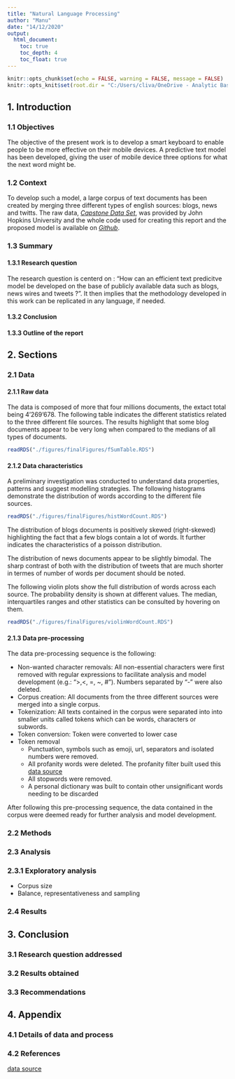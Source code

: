 ```yaml
---
title: "Natural Language Processing"
author: "Manu"
date: "14/12/2020"
output:
  html_document:
    toc: true
    toc_depth: 4
    toc_float: true
---
```


```r
knitr::opts_chunk$set(echo = FALSE, warning = FALSE, message = FALSE)
knitr::opts_knit$set(root.dir = "C:/Users/cliva/OneDrive - Analytic Base/personalFilesManu/data_science/coursera_courses/data_scientist/10_capstoneProj") # Refer Rmd to the project dir 
```
<!-- Need first: Cover page + Table of content + Abstract https://rpubs.com/EmmanuelClivaz/704581 --> 

## 1. Introduction
### 1.1 Objectives
The objective of the present work is to develop a smart keyboard to enable people to be more effective on their mobile devices. A predictive text model has been developed, giving the user of mobile device three options for what the next word might be.

### 1.2 Context
To develop such a model, a large corpus of text documents has been created by merging three different types of english sources: blogs, news and twitts. The raw data, [*Capstone Data Set*](https://d396qusza40orc.cloudfront.net/dsscapstone/dataset/Coursera-SwiftKey.zip), was provided by John Hopkins University and the whole code used for creating this report and the proposed model is available on [*Github*](https://github.com/mterion/capstoneProj).

### 1.3 Summary
#### 1.3.1 Research question
The research question is centerd on : "How can an efficient text predicitve model be developed on the base of publicly available data such as blogs, news wires and tweets ?". It then implies that the methodology developed in this work can be replicated in any language, if needed.

#### 1.3.2 Conclusion
#### 1.3.3 Outline of the report

## 2. Sections
### 2.1 Data
#### 2.1.1 Raw data
The data is composed of more that four millions documents, the extact total being 4'269'678. The following table indicates the different statistics related to the three different file sources. The results highlight that some blog documents appear to be very long when compared to the medians of all types of documents.
```r
readRDS("./figures/finalFigures/fSumTable.RDS")
```

#### 2.1.2 Data characteristics
A preliminary investigation was conducted to understand data properties, patterns and suggest modelling strategies. The following histograms demonstrate the distribution of words according to the different file sources.
```r
readRDS("./figures/finalFigures/histWordCount.RDS")
```
The distribution of blogs documents is positively skewed (right-skewed) highlighting the fact that a few blogs contain a lot of words. It further indicates the characteristics of a poisson distribution. 

The distribution of news documents appear to be slightly bimodal. The sharp contrast of both with the distribution of tweets that are much shorter in termes of number of words per document should be noted.

The following violin plots show the full distribution of words across each source. The probability density is shown at different values. The median, interquartiles ranges and other statistics can be consulted by hovering on them. 


```r
readRDS("./figures/finalFigures/violinWordCount.RDS")
```

#### 2.1.3 Data pre-processing
The data pre-processing sequence is the following:

* Non-wanted character removals: All non-essential characters were first removed with regular expressions to facilitate analysis and model development (e.g.: ">,<, =, ~, #"). Numbers separated by "-" were also deleted.
* Corpus creation: All documents from the three different sources were merged into a single corpus.
* Tokenization: All texts contained in the corpus were separated into into smaller units called tokens which can be words, characters or subwords.
* Token conversion: Token were converted to lower case
* Token removal
    + Punctuation, symbols such as emoji, url, separators and isolated numbers were removed.
    + All profanity words were deleted. The profanity filter built used this [data source](https://raw.githubusercontent.com/shutterstock/List-of-Dirty-Naughty-Obscene-and-Otherwise-Bad-Words/master/en)
    + All stopwords were removed. 
    + A personal dictionary was built to contain other unsignificant words needing to be discarded
    
   
After following this pre-processing sequence, the data contained in the corpus were deemed ready for further analysis and model development.


### 2.2 Methods
### 2.3 Analysis
### 2.3.1 Exploratory analysis
 * Corpus size
 * Balance, representativeness and sampling
 



### 2.4 Results

## 3. Conclusion
### 3.1 Research question addressed
### 3.2 Results obtained
### 3.3 Recommendations

## 4. Appendix
### 4.1 Details of data and process
### 4.2 References
[data source](https://raw.githubusercontent.com/shutterstock/List-of-Dirty-Naughty-Obscene-and-Otherwise-Bad-Words/master/en)





